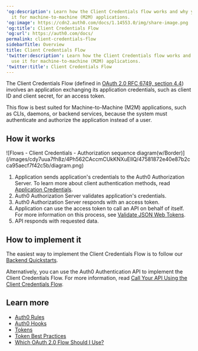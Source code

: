 ---
'og:description': Learn how the Client Credentials flow works and why you should use
  it for machine-to-machine (M2M) applications.
'og:image': https://cdn2.auth0.com/docs/1.14553.0/img/share-image.png
'og:title': Client Credentials Flow
'og:url': https://auth0.com/docs/
permalink: client-credentials-flow
sidebarTitle: Overview
title: Client Credentials Flow
'twitter:description': Learn how the Client Credentials flow works and why you should
  use it for machine-to-machine (M2M) applications.
'twitter:title': Client Credentials Flow
---
The Client Credentials Flow (defined in [OAuth 2.0 RFC 6749, section 4.4](https://tools.ietf.org/html/rfc6749#section-4.4)) involves an application exchanging its application credentials, such as <Tooltip tip="Client ID: Identification value given to your registered resource from Auth0." cta="View Glossary" href="/docs/glossary?term=client+ID">client ID</Tooltip> and <Tooltip tip="Client ID: Identification value given to your registered resource from Auth0." cta="View Glossary" href="/docs/glossary?term=client+secret">client secret</Tooltip>, for an <Tooltip tip="Client Secret: Secret used by a client (application) to authenticate with the Authorization Server; it should be known to only the client and the Authorization Server and must be sufficiently random to not be guessable." cta="View Glossary" href="/docs/glossary?term=access+token">access token</Tooltip>.

This flow is best suited for Machine-to-Machine (M2M) applications, such as CLIs, daemons, or backend services, because the system must authenticate and authorize the application instead of a user.

## How it works

<Frame>![Flows - Client Credentials - Authorization sequence diagram(w/Border)](/images/cdy7uua7fh8z/4Ph562CAccmCUkKNXuEIlQ/47581872e40e87b2cca95aecf7f42c5b/diagram.png)</Frame>

1. Application sends application's credentials to the Auth0 Authorization Server. To learn more about client authentication methods, read [Application Credentials](/docs/secure/application-credentials).
2. Auth0 Authorization Server validates application's credentials.
3. Auth0 Authorization Server responds with an access token.
4. Application can use the access token to call an API on behalf of itself. For more information on this process, see [Validate JSON Web Tokens](/docs/secure/tokens/json-web-tokens/validate-json-web-tokens).
5. API responds with requested data.

## How to implement it

The easiest way to implement the Client Credentials Flow is to follow our [Backend Quickstarts](/docs/quickstart/backend).

Alternatively, you can use the Auth0 Authentication API to implement the Client Credentials Flow. For more information, read [Call Your API Using the Client Credentials Flow](/docs/get-started/authentication-and-authorization-flow/client-credentials-flow/call-your-api-using-the-client-credentials-flow).

## Learn more

* [Auth0 Rules](/docs/customize/rules)
* [Auth0 Hooks](/docs/customize/hooks)
* [Tokens](/docs/secure/tokens)
* [Token Best Practices](/docs/secure/tokens/token-best-practices)
* [Which OAuth 2.0 Flow Should I Use?](/docs/get-started/authentication-and-authorization-flow/which-oauth-2-0-flow-should-i-use)